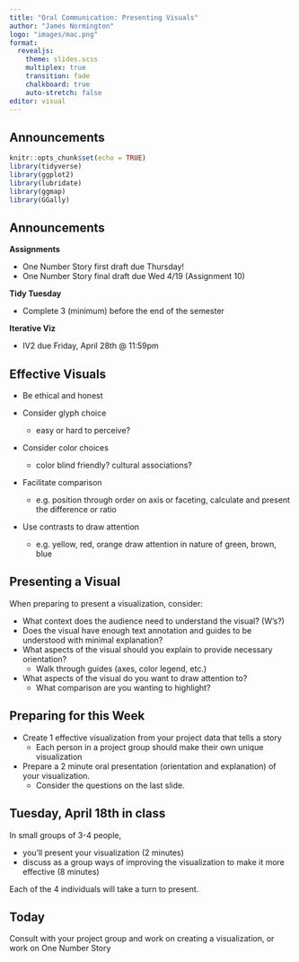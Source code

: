 ```yaml
---
title: "Oral Communication: Presenting Visuals"
author: "James Normington"
logo: "images/mac.png"
format: 
  revealjs:
    theme: slides.scss
    multiplex: true
    transition: fade
    chalkboard: true
    auto-stretch: false
editor: visual
---
```


## Announcements {.unnumbered .smaller}

```r
knitr::opts_chunk$set(echo = TRUE)
library(tidyverse)
library(ggplot2)
library(lubridate)
library(ggmap)
library(GGally)
```

## Announcements {.unnumbered .smaller}

**Assignments**

-   One Number Story first draft due Thursday!
-   One Number Story final draft due Wed 4/19 (Assignment 10)

**Tidy Tuesday**

-   Complete 3 (minimum) before the end of the semester

**Iterative Viz**

-   IV2 due Friday, April 28th \@ 11:59pm

## Effective Visuals {.smaller}

-   Be ethical and honest

-   Consider glyph choice

    -   easy or hard to perceive?

-   Consider color choices

    -   color blind friendly? cultural associations?

-   Facilitate comparison

    -   e.g. position through order on axis or faceting, calculate and present the difference or ratio

-   Use contrasts to draw attention

    -   e.g. yellow, red, orange draw attention in nature of green, brown, blue

## Presenting a Visual {.smaller}

When preparing to present a visualization, consider:

-   What context does the audience need to understand the visual? (W's?)
-   Does the visual have enough text annotation and guides to be understood with minimal explanation?
-   What aspects of the visual should you explain to provide necessary orientation?
    -   Walk through guides (axes, color legend, etc.)
-   What aspects of the visual do you want to draw attention to?
    -   What comparison are you wanting to highlight?

## Preparing for this Week

-   Create 1 effective visualization from your project data that tells a story
    -   Each person in a project group should make their own unique visualization
-   Prepare a 2 minute oral presentation (orientation and explanation) of your visualization.
    -   Consider the questions on the last slide.

## Tuesday, April 18th in class

In small groups of 3-4 people,

-   you'll present your visualization (2 minutes)
-   discuss as a group ways of improving the visualization to make it more effective (8 minutes)

Each of the 4 individuals will take a turn to present.

## Today

Consult with your project group and work on creating a visualization, or work on One Number Story
